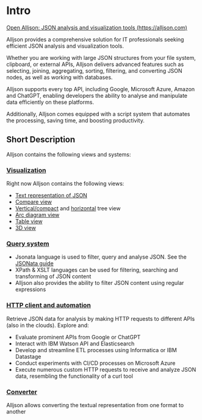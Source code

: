 # Intro

[Open Alljson: JSON analysis and visualization tools (https://alljson.com)](https://alljson.com)

Alljson provides a comprehensive solution for IT professionals seeking efficient JSON analysis and visualization tools.

Whether you are working with large JSON structures from your file system, clipboard, or external APIs, Alljson delivers advanced features such as selecting, joining, aggregating, sorting, filtering, and converting JSON nodes, as well as working with databases.

Alljson supports every top API, including Google, Microsoft Azure, Amazon and ChatGPT, enabling developers the ability to analyse and manipulate data efficiently on these platforms.

Additionally, Alljson comes equipped with a script system that automates the processing, saving time, and boosting productivity.

## Short Description

Alljson contains the following views and systems:

### [Visualization](/category/visualization)

Right now Alljson contains the following views:

- [Text representation of JSON](/guide/Visualization/Text%20representation%20of%20json)
- [Compare view](/guide/Visualization/Compare%20panels%20view)
- [Vertical/compact](/guide/Visualization/Tree%20view%20in%20vertical%20or%20compact%20form) and
  [horizontal](/guide/Visualization/Tree%20view%20in%20horizontal%20form) tree view
- [Arc diagram view](/guide/Visualization/Arc%20diagram%20view)
- [Table view](/guide/Visualization/Table%20view)
- [3D view](/guide/Visualization/07-3D%20view)

### [Query system](/category/query-system)

- Jsonata language is used to filter, query and analyse JSON. See the [JSONata guide](https://docs.jsonata.org/overview)
- XPath & XSLT languages can be used for filtering, searching and transforming of JSON content
- Alljson also provides the ability to filter JSON content using regular expressions

### [HTTP client and automation](/category/http-client-and-automation)

Retrieve JSON data for analysis by making HTTP requests to different APIs (also in the clouds). Explore and:

- Evaluate prominent APIs from Google or ChatGPT
- Interact with IBM Watson API and Elasticsearch
- Develop and streamline ETL processes using Informatica or IBM Datastage
- Conduct experiments with CI/CD processes on Microsoft Azure
- Execute numerous custom HTTP requests to receive and analyze JSON data, resembling the functionality of a curl tool

### [Converter](Converter)

Alljson allows converting the textual representation from one format to another
